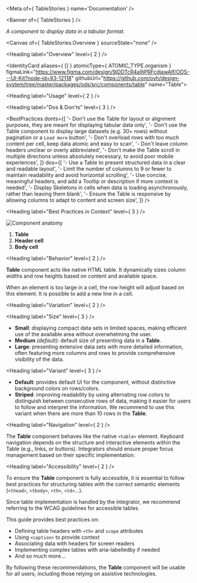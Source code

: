 
<Meta of={ TableStories } name='Documentation' />

<Banner of={ TableStories } />

_A component to display data in a tabular format._

<Canvas of={ TableStories.Overview } sourceState="none" />

<Heading label="Overview" level={ 2 } />

<IdentityCard aliases={ [] }
              atomicType={ ATOMIC_TYPE.organism }
              figmaLink="https://www.figma.com/design/9jDDTcR4a9jPRFcdjawAlf/ODS---UI-Kit?node-id=93-12118"
              githubUrl="https://github.com/ovh/design-system/tree/master/packages/ods/src/components/table"
              name="Table">
</IdentityCard>

<Heading label="Usage" level={ 2 } />

<Heading label="Dos & Don'ts" level={ 3 } />

<BestPractices
  donts={[
    '- Don\'t use the Table for layout or alignment purposes, they are meant for displaying tabular data only',
    '- Don\'t use the Table component to display large datasets (e.g. 30+ rows) without pagination or a `Load more` button',
    '- Don\'t overload rows with too much content per cell, keep data atomic and easy to scan',
    '- Don\'t leave column headers unclear or overly abbreviated',
    '- Don\'t make the Table scroll in multiple directions unless absolutely necessary, to avoid poor mobile experiences',
  ]}
  dos={[
    '- Use a Table to present structured data in a clear and readable layout',
    '- Limit the number of columns to 9 or fewer to maintain readability and avoid horizontal scrolling',
    '- Use concise, meaningful headers, and add a Tooltip or description if more context is needed',
    '- Display Skeletons in cells when data is loading asynchronously, rather than leaving them blank',
    '- Ensure the Table is responsive by allowing columns to adapt to content and screen size',
  ]}
/>

<Heading label="Best Practices in Context" level={ 3 } />

![Component anatomy](components/table/anatomy.png "Component anatomy")

1. **Table**
2. **Header cell**
3. **Body cell**

<Heading label="Behavior" level={ 2 } />

**Table** component acts like native HTML table. It dynamically sizes column widths and row heights based on content and available space.

When an element is too large in a cell, the row height will adjust based on this element. It is possible to add a new line in a cell.

<Heading label="Variation" level={ 2 } />

<Heading label="Size" level={ 3 } />

- **Small**: displaying compact data sets in limited spaces, making efficient use of the available area without overwhelming the user.
- **Medium** _(default)_: default size of presenting data in a **Table**.
- **Large**: presenting extensive data sets with more detailed information, often featuring more columns and rows to provide comprehensive visibility of the data.

<Heading label="Variant" level={ 3 } />

- **Default**: provides default UI for the component, without distinctive background colors on rows/colors.
- **Striped**: improving readability by using alternating row colors to distinguish between consecutive rows of data, making it easier for users to follow and interpret the information. We recommend to use this variant when there are more than 10 rows in the **Table**.

<Heading label="Navigation" level={ 2 } />

The **Table** component behaves like the native `<table>` element. Keyboard navigation depends on the structure and interactive elements within the Table (e.g., links, or buttons). Integrators should ensure proper focus management based on their specific implementation.

<Heading label="Accessibility" level={ 2 } />

To ensure the **Table** component is fully accessible, it is essential to follow best practices for structuring tables with the correct semantic elements (`<thead>`, `<tbody>`, `<th>`, `<td>`...).

Since table implementation is handled by the integrator, we recommend referring to the <ExternalLink href="https://www.w3.org/WAI/tutorials/tables">WCAG guidelines</ExternalLink> for accessible tables.

This guide provides best practices on:

* Defining table headers with `<th>` and `scope` attributes
* Using `<caption>` to provide context
* Associating data with headers for screen readers
* Implementing complex tables with aria-labelledby if needed
* And so much more...

By following these recommendations, the **Table** component will be usable for all users, including those relying on assistive technologies.
